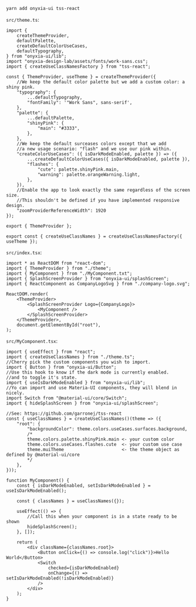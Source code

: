 
<Meta title="Quick start" />

```bash
yarn add onyxia-ui tss-react
```

`src/theme.ts`:

```tsx
import {
    createThemeProvider,
    defaultPalette,
    createDefaultColorUseCases,
    defaultTypography,
} from "onyxia-ui/lib";
import "onyxia-design-lab/assets/fonts/work-sans.css";
import { createUseClassNamesFactory } from "tss-react";

const { ThemeProvider, useTheme } = createThemeProvider({
    //We keep the default color palette but we add a custom color: a shiny pink.
    "typography": {
        ...defaultTypography,
        "fontFamily": '"Work Sans", sans-serif',
    },
    "palette": {
        ...defaultPalette,
        "shinyPink": {
            "main": "#3333",
        },
    },
    //We keep the default surceases colors except that we add
    //a new usage scenario: "flash" and we use our pink within.
    "createColorUseCases": ({ isDarkModeEnabled, palette }) => ({
        ...createDefaultColorUseCases({ isDarkModeEnabled, palette }),
        "flashes": {
            "cute": palette.shinyPink.main,
            "warning": palette.orangeWarning.light,
        },
    }),
    //Enable the app to look exactly the same regardless of the screen size.
    //This shouldn't be defined if you have implemented responsive design.
    "zoomProviderReferenceWidth": 1920
});

export { ThemeProvider };

export const { createUseClassNames } = createUseClassNamesFactory({ useTheme });
```

`src/index.tsx`:

```tsx
import * as ReactDOM from "react-dom";
import { ThemeProvider } from "./theme";
import { MyComponent } from "./MyComponent.txt";
import { SplashScreenProvider } from "onyxia-ui/splashScreen";
import { ReactComponent as CompanyLogoSvg } from "./company-logo.svg";

ReactDOM.render(
    <ThemeProvider>
        <SplashScreenProvider Logo={CompanyLogo}>
            <MyComponent />
        </SplashScreenProvider>
    </ThemeProvider>,
    document.getElementById("root"),
);
```

`src/MyComponent.tsx`:

```tsx
import { useEffect } from "react";
import { createUseClassNames } from "./theme.ts";
//Cherry pick the custom components you wish to import.
import { Button } from "onyxia-ui/Button";
//Use this hook to know if the dark mode is currently enabled.
//and to toggle it's state.
import { useIsDarkModeEnabled } from "onyxia-ui/lib";
//Yo can import and use Materia-UI components, they will blend in nicely.
import Switch from "@material-ui/core/Switch";
import { hideSplashScreen } from "onyxia-ui/splashScreen";

//See: https://github.com/garronej/tss-react
const { useClassNames } = createUseClassNames()(theme => ({
    "root": {
        "backgroundColor": theme.colors.useCases.surfaces.background,
        /*
        theme.colors.palette.shinyPink.main <- your custom color
        theme.colors.useCases.flashes.cute  <- your custom use case
        theme.muiTheme                      <- the theme object as defined by @material-ui/core
        */
    },
}));

function MyComponent() {
    const { isDarkModeEnabled, setIsDarkModeEnabled } = useIsDarkModeEnabled();

    const { classNames } = useClassNames({});

    useEffect(() => {
        //Call this when your component is in a state ready to be shown
        hideSplashScreen();
    }, []);

    return (
        <div className={classNames.root}>
            <Button onClick={() => console.log("click")}>Hello World</Button>
            <Switch
                checked={isDarkModeEnabled}
                onChange={() => setIsDarkModeEnabled(!isDarkModeEnabled)}
            />
        </div>
    );
}
```
